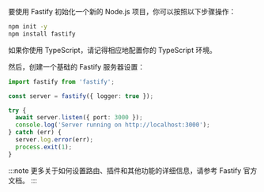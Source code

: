 要使用 Fastify 初始化一个新的 Node.js 项目，你可以按照以下步骤操作：

```bash
npm init -y
npm install fastify
```

如果你使用 TypeScript，请记得相应地配置你的 TypeScript 环境。

然后，创建一个基础的 Fastify 服务器设置：

```ts title="app.ts"
import fastify from 'fastify';

const server = fastify({ logger: true });

try {
  await server.listen({ port: 3000 });
  console.log('Server running on http://localhost:3000');
} catch (err) {
  server.log.error(err);
  process.exit(1);
}
```

:::note
更多关于如何设置路由、插件和其他功能的详细信息，请参考 Fastify 官方文档。
:::
